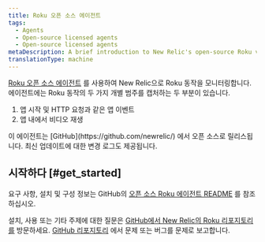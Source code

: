 ```yaml
---
title: Roku 오픈 소스 에이전트
tags:
  - Agents
  - Open-source licensed agents
  - Open-source licensed agents
metaDescription: A brief introduction to New Relic's open-source Roku video agent.
translationType: machine
---
```


[Roku 오픈 소스 에이전트](https://github.com/newrelic/video-agent-roku) 를 사용하여 New Relic으로 Roku 동작을 모니터링합니다. 에이전트에는 Roku 동작의 두 가지 개별 범주를 캡처하는 두 부분이 있습니다.

1. 앱 시작 및 HTTP 요청과 같은 앱 이벤트
2. 앱 내에서 비디오 재생

<Callout variant="tip">
  이 에이전트는 [GitHub](https://github.com/newrelic/) 에서 오픈 소스로 릴리스됩니다. 최신 업데이트에 대한 변경 로그도 제공됩니다.
</Callout>

## 시작하다 [#get_started]

요구 사항, 설치 및 구성 정보는 GitHub의 [오픈 소스 Roku 에이전트 README](https://github.com/newrelic/video-agent-roku/blob/master/README.md) 를 참조하십시오.

설치, 사용 또는 기타 주제에 대한 질문은 [GitHub에서 New Relic의 Roku 리포지토리를](https://github.com/newrelic/video-agent-roku) 방문하세요. [GitHub 리포지토리](https://github.com/newrelic/video-agent-roku/issues) 에서 문제 또는 버그를 문제로 보고합니다.

<InstallFeedback/>